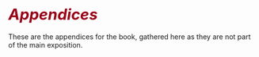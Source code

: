 # <i style="font-size: 110%; color:#990017;">Appendices</i> {- #appendices.part}

These are the appendices for the book, gathered here as they
are not part of the main exposition.